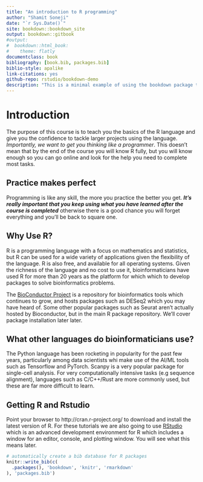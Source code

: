 ```yaml
--- 
title: "An introduction to R programming"
author: "Shamit Soneji"
date: "`r Sys.Date()`"
site: bookdown::bookdown_site
output: bookdown::gitbook
#output:
#  bookdown::html_book:
#    theme: flatly
documentclass: book
bibliography: [book.bib, packages.bib]
biblio-style: apalike
link-citations: yes
github-repo: rstudio/bookdown-demo
description: "This is a minimal example of using the bookdown package to write a book. The output format for this example is bookdown::gitbook."
---
```


# Introduction

The purpose of this course is to teach you the basics of the R language and give you the confidence to tackle larger projects using the language. *Importantly, we want to get you thinking like a programmer*. This doesn't mean that by the end of the course you will know R fully, but you will know enough so you can go online and look for the help you need to complete most tasks.

## Practice makes perfect

Programming is like any skill, the more you practice the better you get. ***It's really important that you keep using what you have learned after the course is completed*** otherwise there is a good chance you will forget everything and you'll be back to square one.

## Why Use R?
R is a programming language with a focus on mathematics and statistics, but R can be used for a wide variety of applications given the flexibility of the language. R is also free, and available for all operating systems. Given the richness of the language and no cost to use it, bioinformaticians have used R for more than 20 years as the platform for which which to develop packages to solve bioinformatics problems.

The [BioConductor Project](https://www.bioconductor.org/) is a repository for bioinformatics tools which continues to grow, and hosts packages such as DESeq2 which you may have heard of. Some other popular packages such as Seurat aren't actually hosted by Bioconductor, but in the main R package repository. We'll cover package installation later later.

## What other languages do bioinformaticians use?

The Python language has been rocketing in popularity for the past few years, particularly among data scientists whi make use of the AI/ML tools such as Tensorflow and PyTorch. Scanpy is a very popular package for single-cell analysis. For very computationally intensive tasks (e.g sequence alignment), languages such as C/C++/Rust are more commonly used, but these are far more difficult to learn.

## Getting R and Rstudio

Point your browser to http://cran.r-project.org/ to download and install the latest version of R. For these tutorials we are also going to use [RStudio](http://www.rstudio.com/) which is an advanced development environment for R which includes a window for an editor, console, and plotting window. You will see what this means later.



```r
# automatically create a bib database for R packages
knitr::write_bib(c(
  .packages(), 'bookdown', 'knitr', 'rmarkdown'
), 'packages.bib')
```
